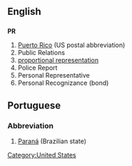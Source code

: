 ==English==
[[Category:United States]]
==={{initialism}}===
'''PR'''

#[[Puerto Rico]] (US postal abbreviation)
#Public Relations
#[[proportional representation]]
#Police Report
#Personal Representative
#Personal Recognizance (bond)

==Portuguese==
===Abbreviation===
#[[Paraná]] (Brazilian state)